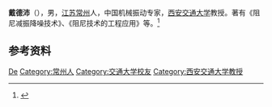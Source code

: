 '''戴德沛'''（{{bd|1934年|}}），男，[[江苏|江苏]][[常州|常州]]人，中国机械振动专家，[[西安交通大学|西安交通大学]]教授。著有《阻尼减振降噪技术》、《阻尼技术的工程应用》等。<ref>{{Cite book|title=二十世纪中国名人辞典|author=蔡开松, 于信凤主编; 曾卓明, 周溯源, 赵书刚副主编|publisher=辽宁人民出版社|year=1991|isbn=|location=沈阳|pages=}}</ref>

== 参考资料 ==
{{reflist}}

{{中国人物小作品}}

{{Authority control}}
{{DEFAULTSORT:Dai戴}}
[[Category:戴姓|De]]
[[Category:常州人|Category:常州人]]
[[Category:交通大学校友|Category:交通大学校友]]
[[Category:西安交通大学教授|Category:西安交通大学教授]]